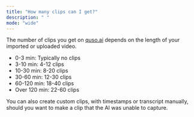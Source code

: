 ```yaml
---
title: "How many clips can I get?"
description: " "
mode: "wide"
---
```


The number of clips you get on [quso.ai](http://quso.ai) depends on the length of your imported or uploaded video.

- 0-3 min: Typically no clips
- 3-10 min: 4-12 clips
- 10-30 min: 8-20 clips
- 30-60 min: 12-30 clips
- 60-120 min: 18-40 clips
- Over 120 min: 22-60 clips

You can also create custom clips, with timestamps or transcript manually, should you want to make a clip that the AI was unable to capture.

<Card title="Create Custom Clips" icon="sparkles">
  
</Card>
